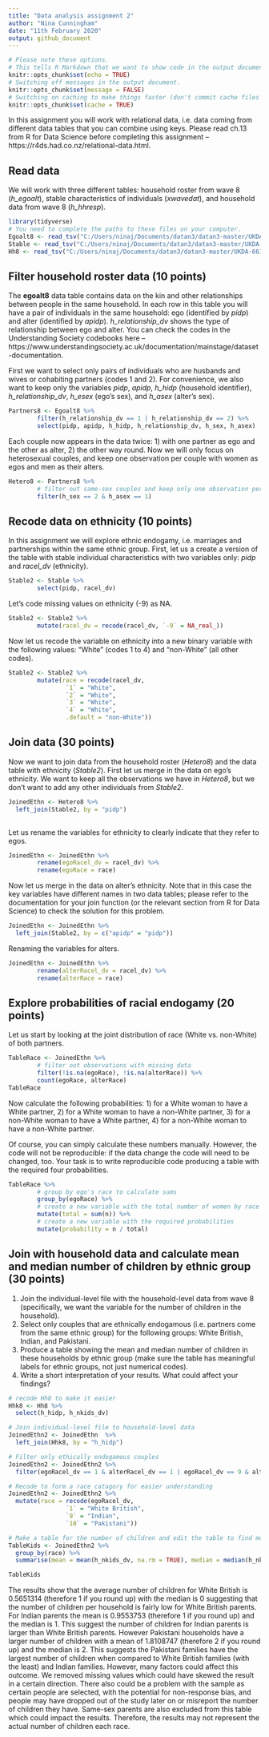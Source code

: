 ```yaml
---
title: "Data analysis assignment 2"
author: "Nina Cunningham"
date: "11th February 2020"
output: github_document
---
```


```r
# Please note these options.
# This tells R Markdown that we want to show code in the output document.
knitr::opts_chunk$set(echo = TRUE)
# Switching off messages in the output document. 
knitr::opts_chunk$set(message = FALSE)
# Switching on caching to make things faster (don't commit cache files on Github).
knitr::opts_chunk$set(cache = TRUE)
```

In this assignment you will work with relational data, i.e. data coming from different data tables that you can combine using keys. Please read ch.13 from R for Data Science before completing this assignment -- https://r4ds.had.co.nz/relational-data.html.

## Read data

We will work with three different tables: household roster from wave 8 (*h_egoalt*), stable characteristics of individuals (*xwavedat*), and household data from wave 8 (*h_hhresp*).

```r
library(tidyverse)
# You need to complete the paths to these files on your computer.
Egoalt8 <- read_tsv("C:/Users/ninaj/Documents/datan3/datan3-master/UKDA-6614-tab/tab/ukhls_w8/h_egoalt.tab")
Stable <- read_tsv("C:/Users/ninaj/Documents/datan3/datan3-master/UKDA-6614-tab/tab/ukhls_wx/xwavedat.tab")
Hh8 <- read_tsv("C:/Users/ninaj/Documents/datan3/datan3-master/UKDA-6614-tab/tab/ukhls_w8/h_hhresp.tab")
```

## Filter household roster data (10 points)

The **egoalt8** data table contains data on the kin and other relationships between people in the same household. In each row in this table you will have a pair of individuals in the same household: ego (identified by *pidp*) and alter (identified by *apidp*). *h_relationship_dv* shows the type of relationship between ego and alter. You can check the codes in the Understanding Society codebooks here -- https://www.understandingsociety.ac.uk/documentation/mainstage/dataset-documentation.

First we want to select only pairs of individuals who are husbands and wives or cohabiting partners (codes 1 and 2). For convenience, we also want to keep only the variables *pidp*, *apidp*, *h_hidp* (household identifier), *h_relationship_dv*, *h_esex* (ego's sex), and *h_asex* (alter's sex).

```r
Partners8 <- Egoalt8 %>%
        filter(h_relationship_dv == 1 | h_relationship_dv == 2) %>%
        select(pidp, apidp, h_hidp, h_relationship_dv, h_sex, h_asex)
```

Each couple now appears in the data twice: 1) with one partner as ego and the other as alter, 2) the other way round. Now we will only focus on heterosexual couples, and keep one observation per couple with women as egos and men as their alters.

```r
Hetero8 <- Partners8 %>%
        # filter out same-sex couples and keep only one observation per couple with women as egos
        filter(h_sex == 2 & h_asex == 1)
```

## Recode data on ethnicity (10 points)

In this assignment we will explore ethnic endogamy, i.e. marriages and partnerships within the same ethnic group. First, let us a create a version of the table with stable individual characteristics with two variables only: *pidp* and *racel_dv* (ethnicity).

```r
Stable2 <- Stable %>%
        select(pidp, racel_dv)
```

Let's code missing values on ethnicity (-9) as NA.

```r
Stable2 <- Stable2 %>%
        mutate(racel_dv = recode(racel_dv, `-9` = NA_real_))
```

Now let us recode the variable on ethnicity into a new binary variable with the following values: "White" (codes 1 to 4) and "non-White" (all other codes).

```r
Stable2 <- Stable2 %>%
        mutate(race = recode(racel_dv,
                `1` = "White",
                `2` = "White",
                `3` = "White",
                `4` = "White",
                .default = "non-White"))
```

## Join data (30 points)

Now we want to join data from the household roster (*Hetero8*) and the data table with ethnicity (*Stable2*). First let us merge in the data on ego's ethnicity. We want to keep all the observations we have in *Hetero8*, but we don't want to add any other individuals from *Stable2*.

```r
JoinedEthn <- Hetero8 %>%
  left_join(Stable2, by = "pidp")
       
```

Let us rename the variables for ethnicity to clearly indicate that they refer to egos.

```r
JoinedEthn <- JoinedEthn %>%
        rename(egoRacel_dv = racel_dv) %>%
        rename(egoRace = race)
```

Now let us merge in the data on alter's ethnicity. Note that in this case the key variables have different names in two data tables; please refer to the documentation for your join function (or the relevant section from R for Data Science) to check the solution for this problem.

```r

JoinedEthn <- JoinedEthn %>%
  left_join(Stable2, by = c("apidp" = "pidp"))

```

Renaming the variables for alters.

```r
JoinedEthn <- JoinedEthn %>%
        rename(alterRacel_dv = racel_dv) %>%
        rename(alterRace = race)
```

## Explore probabilities of racial endogamy (20 points)

Let us start by looking at the joint distribution of race (White vs. non-White) of both partners.

```r
TableRace <- JoinedEthn %>%
        # filter out observations with missing data
        filter(!is.na(egoRace), !is.na(alterRace)) %>%
        count(egoRace, alterRace)
TableRace
```

Now calculate the following probabilities: 1) for a White woman to have a White partner, 2) for a White woman to have a non-White partner, 3) for a non-White woman to have a White partner, 4) for a non-White woman to have a non-White partner.

Of course, you can simply calculate these numbers manually. However, the code will not be reproducible: if the data change the code will need to be changed, too. Your task is to write reproducible code producing a table with the required four probabilities.


```r
TableRace %>%
        # group by ego's race to calculate sums
        group_by(egoRace) %>%
        # create a new variable with the total number of women by race
        mutate(total = sum(n)) %>%
        # create a new variable with the required probabilities 
        mutate(probability = n / total)
```

## Join with household data and calculate mean and median number of children by ethnic group (30 points)

1) Join the individual-level file with the household-level data from wave 8 (specifically, we want the variable for the number of children in the household).
2) Select only couples that are ethnically endogamous (i.e. partners come from the same ethnic group) for the following groups: White British, Indian, and Pakistani.
3) Produce a table showing the mean and median number of children in these households by ethnic group (make sure the table has meaningful labels for ethnic groups, not just numerical codes).
4) Write a short interpretation of your results. What could affect your findings?

```r
# recode Hh8 to make it easier
Hhk8 <- Hh8 %>%
  select(h_hidp, h_nkids_dv)

# Join individual-level file to household-level data
JoinedEthn2 <- JoinedEthn  %>%
  left_join(Hhk8, by = "h_hidp")

# Filter only ethically endogamous couples
JoinedEthn2 <- JoinedEthn2 %>%
  filter(egoRacel_dv == 1 & alterRacel_dv == 1 | egoRacel_dv == 9 & alterRacel_dv == 9 | egoRacel_dv == 10 & alterRacel_dv == 10)

# Recode to form a race catagory for easier understanding
JoinedEthn2 <- JoinedEthn2 %>%
  mutate(race = recode(egoRacel_dv,
                `1` = "White British",
                `9` = "Indian",
                `10` = "Pakistani"))

# Make a table for the number of children and edit the table to find mean and median
TableKids <- JoinedEthn2 %>%
  group_by(race) %>%
  summarise(mean = mean(h_nkids_dv, na.rm = TRUE), median = median(h_nkids_dv, na.rm = TRUE))

TableKids

``` 

The results show that the average number of children for White British is 0.5651314 (therefore 1 if you round up) with the median is 0 suggesting that the number of children per household is fairly low for White British parents. For Indian parents the mean is 0.9553753 (therefore 1 if you round up) and the median is 1. This suggest the number of children for Indian parents is larger than White British parents. However Pakistani households have a larger number of children with a mean of 1.8108747 (therefore 2 if you round up) and the median is 2. This suggests the Pakistani families have the largest number of children when compared to White British families (with the least) and Indian families.
However, many factors could affect this outcome. We removed missing values which could have skewed the result in a certain direction. There also could be a problem with the sample as certain people are selected, with the potential for non-response bias, and people may have dropped out of the study later on or misreport the number of children they have. Same-sex parents are also excluded from this table which could impact the results. Therefore, the results may not represent the actual number of children each race.

